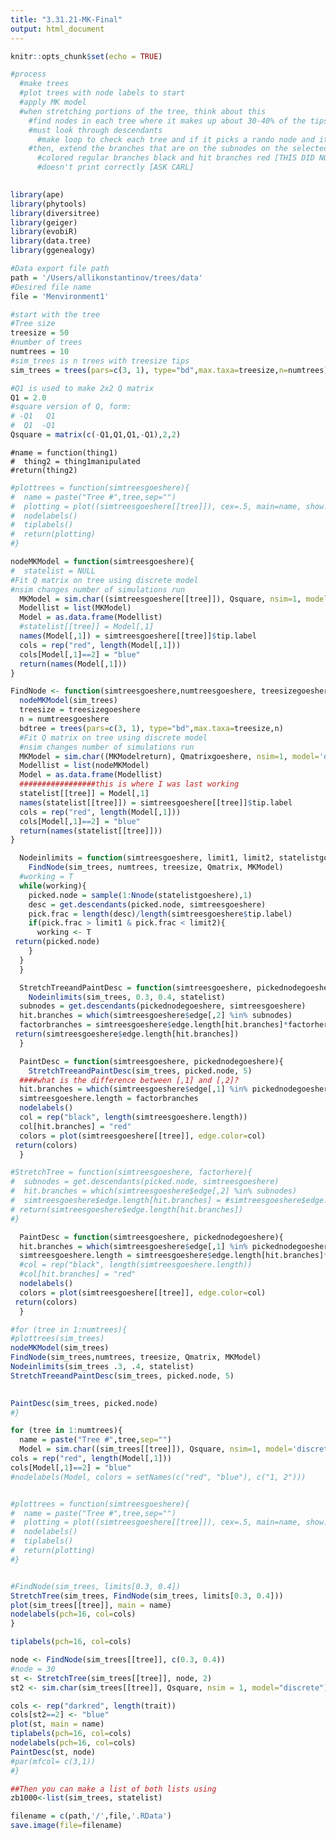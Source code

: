 ```yaml
---
title: "3.31.21-MK-Final"
output: html_document
---
```


```r
knitr::opts_chunk$set(echo = TRUE)
```

```r
#process
  #make trees
  #plot trees with node labels to start
  #apply MK model
  #when stretching portions of the tree, think about this
    #find nodes in each tree where it makes up about 30-40% of the tips 
    #must look through descendants
      #make loop to check each tree and if it picks a rando node and it doesn't work, it will send it back until it finds          one that fits the limits
    #then, extend the branches that are on the subnodes on the selected node (i did it by 10 as an example)
      #colored regular branches black and hit branches red [THIS DID NOT WORK CHECK WITH CARL]
      #doesn't print correctly [ASK CARL]
    
```

```r
library(ape)
library(phytools)
library(diversitree)
library(geiger)
library(evobiR)
library(data.tree)
library(ggenealogy)
```

```r
#Data export file path
path = '/Users/allikonstantinov/trees/data'
#Desired file name
file = 'Menvironment1'
```

```r
#start with the tree
#Tree size
treesize = 50
#number of trees
numtrees = 10
#sim_trees is n trees with treesize tips
sim_trees = trees(pars=c(3, 1), type="bd",max.taxa=treesize,n=numtrees)

#Q1 is used to make 2x2 Q matrix
Q1 = 2.0
#square version of Q, form:
# -Q1   Q1
#  Q1  -Q1
Qsquare = matrix(c(-Q1,Q1,Q1,-Q1),2,2)

```

```r.notes.on.functions
#name = function(thing1)
#  thing2 = thing1manipulated
#return(thing2)
```

```r
#plottrees = function(simtreesgoeshere){
#  name = paste("Tree #",tree,sep="")
#  plotting = plot((simtreesgoeshere[[tree]]), cex=.5, main=name, show.tip.label = F)
#  nodelabels()
#  tiplabels()
#  return(plotting)
#}
```

```r

nodeMKModel = function(simtreesgoeshere){
#  statelist = NULL
#Fit Q matrix on tree using discrete model
#nsim changes number of simulations run
  MKModel = sim.char((simtreesgoeshere[[tree]]), Qsquare, nsim=1, model='discrete')
  Modellist = list(MKModel)
  Model = as.data.frame(Modellist)
  #statelist[[tree]] = Model[,1]
  names(Model[,1]) = simtreesgoeshere[[tree]]$tip.label
  cols = rep("red", length(Model[,1]))
  cols[Model[,1]==2] = "blue"
  return(names(Model[,1]))
}
```

```r
FindNode <- function(simtreesgoeshere,numtreesgoeshere, treesizegoeshere, Qmatrixgoeshere, MKModelreturn){
  nodeMKModel(sim_trees)
  treesize = treesizegoeshere
  n = numtreesgoeshere
  bdtree = trees(pars=c(3, 1), type="bd",max.taxa=treesize,n)
  #Fit Q matrix on tree using discrete model
  #nsim changes number of simulations run
  MKModel = sim.char((MKModelreturn), Qmatrixgoeshere, nsim=1, model='discrete')
  Modellist = list(nodeMKModel)
  Model = as.data.frame(Modellist)
  #################this is where I was last working
  statelist[[tree]] = Model[,1]
  names(statelist[[tree]]) = simtreesgoeshere[[tree]]$tip.label
  cols = rep("red", length(Model[,1]))
  cols[Model[,1]==2] = "blue"
  return(names(statelist[[tree]]))
}
```

```r

  Nodeinlimits = function(simtreesgoeshere, limit1, limit2, statelistgoeshere){
    FindNode(sim_trees, numtrees, treesize, Qmatrix, MKModel)
  #working = T
  while(working){
    picked.node = sample(1:Nnode(statelistgoeshere),1)
    desc = get.descendants(picked.node, simtreesgoeshere)
    pick.frac = length(desc)/length(simtreesgoeshere$tip.label)
    if(pick.frac > limit1 & pick.frac < limit2){
      working <- T
 return(picked.node)
    }    
  }
  }
```
 
```r
  StretchTreeandPaintDesc = function(simtreesgoeshere, pickednodegoeshere, factorhere){
    Nodeinlimits(sim_trees, 0.3, 0.4, statelist)
  subnodes = get.descendants(pickednodegoeshere, simtreesgoeshere)
  hit.branches = which(simtreesgoeshere$edge[,2] %in% subnodes)
  factorbranches = simtreesgoeshere$edge.length[hit.branches]*factorhere
 return(simtreesgoeshere$edge.length[hit.branches])
  }
```

```r
  PaintDesc = function(simtreesgoeshere, pickednodegoeshere){
    StretchTreeandPaintDesc(sim_trees, picked.node, 5)
  ####what is the difference between [,1] and [,2]?
  hit.branches = which(simtreesgoeshere$edge[,1] %in% pickednodegoeshere)
  simtreesgoeshere.length = factorbranches
  nodelabels()
  col = rep("black", length(simtreesgoeshere.length))
  col[hit.branches] = "red"
  colors = plot(simtreesgoeshere[[tree]], edge.color=col)
 return(colors)
  }

```

```r
#StretchTree = function(simtreesgoeshere, factorhere){
#  subnodes = get.descendants(picked.node, simtreesgoeshere)
#  hit.branches = which(simtreesgoeshere$edge[,2] %in% subnodes)
#  simtreesgoeshere$edge.length[hit.branches] = #simtreesgoeshere$edge.length[hit.branches]*factorhere
# return(simtreesgoeshere$edge.length[hit.branches])
#}

```

```r
 
  PaintDesc = function(simtreesgoeshere, pickednodegoeshere){
  hit.branches = which(simtreesgoeshere$edge[,1] %in% pickednodegoeshere)
  simtreesgoeshere.length = simtreesgoeshere$edge.length[hit.branches]*10
  #col = rep("black", length(simtreesgoeshere.length))
  #col[hit.branches] = "red"
  nodelabels()
  colors = plot(simtreesgoeshere[[tree]], edge.color=col)
 return(colors)
  }

```

```r
#for (tree in 1:numtrees){
#plottrees(sim_trees)
nodeMKModel(sim_trees)
FindNode(sim_trees,numtrees, treesize, Qmatrix, MKModel)
Nodeinlimits(sim_trees .3, .4, statelist)
StretchTreeandPaintDesc(sim_trees, picked.node, 5)  

  
PaintDesc(sim_trees, picked.node)
#}
```



```r
for (tree in 1:numtrees){
  name = paste("Tree #",tree,sep="")
  Model = sim.char((sim_trees[[tree]]), Qsquare, nsim=1, model='discrete')
cols = rep("red", length(Model[,1]))
cols[Model[,1]==2] = "blue"
#nodelabels(Model, colors = setNames(c("red", "blue"), c("1, 2")))


#plottrees = function(simtreesgoeshere){
#  name = paste("Tree #",tree,sep="")
#  plotting = plot((simtreesgoeshere[[tree]]), cex=.5, main=name, show.tip.label = F)
#  nodelabels()
#  tiplabels()
#  return(plotting)
#}


#FindNode(sim_trees, limits[0.3, 0.4]) 
StretchTree(sim_trees, FindNode(sim_trees, limits[0.3, 0.4]))
plot(sim_trees[[tree]], main = name)
nodelabels(pch=16, col=cols)
}

tiplabels(pch=16, col=cols)

node <- FindNode(sim_trees[[tree]], c(0.3, 0.4))
#node = 30
st <- StretchTree(sim_trees[[tree]], node, 2)
st2 <- sim.char(sim_trees[[tree]], Qsquare, nsim = 1, model="discrete")[,,1]

cols <- rep("darkred", length(trait))
cols[st2==2] <- "blue"
plot(st, main = name)
tiplabels(pch=16, col=cols)
nodelabels(pch=16, col=cols)
PaintDesc(st, node)
#par(mfcol= c(3,1))
#}


```
```r

##Then you can make a list of both lists using
zb1000<-list(sim_trees, statelist)

filename = c(path,'/',file,'.RData')
save.image(file=filename)

```



